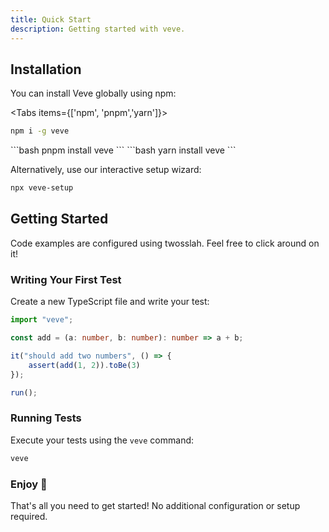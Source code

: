 ```yaml
---
title: Quick Start
description: Getting started with veve.
---
```



## Installation

You can install Veve globally using npm:

<Tabs items={['npm', 'pnpm','yarn']}>
  <Tab value="npm">
   ```bash
   npm i -g veve
   ```
  </Tab>
  <Tab value="pnpm">
    ```bash
    pnpm install veve
    ```
  </Tab>
  <Tab value="yarn">
    ```bash
    yarn install veve
    ```
  </Tab>
</Tabs>

Alternatively, use our interactive setup wizard:

```bash title="Terminal"
npx veve-setup
```

## Getting Started

<Callout type="info">
  Code examples are configured using twosslah. Feel free to click around on it!
</Callout>

<Steps>
  <Step>

### Writing Your First Test

Create a new TypeScript file and write your test:

```ts twoslash title="test.test.ts"
import "veve";

const add = (a: number, b: number): number => a + b;

it("should add two numbers", () => {
    assert(add(1, 2)).toBe(3)
});

run();
```
</Step>

<Step>

### Running Tests

Execute your tests using the `veve` command:

```bash title="Terminal"
veve
```
</Step>

<Step>

### Enjoy 🎉
That's all you need to get started! No additional configuration or setup required.

</Step>

</Steps>